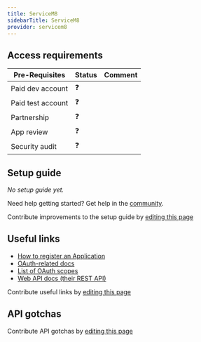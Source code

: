 ```yaml
---
title: ServiceM8
sidebarTitle: ServiceM8
provider: servicem8
---
```




<Overview />
<PreBuiltTooling provider={providers[pageMetadata.provider]} />
<PreBuiltUseCases />

## Access requirements
| Pre-Requisites | Status | Comment|
| - | - | - |
| Paid dev account | ❓ |  |
| Paid test account | ❓ |  |
| Partnership | ❓ | |
| App review | ❓ |  |
| Security audit | ❓ | |


## Setup guide

_No setup guide yet._

<Tip>Need help getting started? Get help in the [community](https://nango.dev/slack).</Tip>

<Note>Contribute improvements to the setup guide by [editing this page](https://github.com/nangohq/nango/tree/master/docs-v2/integrations/all/servicem8.mdx)</Note>


## Useful links

-   [How to register an Application](https://developer.servicem8.com/docs/authentication#getting-started-with-a-public-application)
-   [OAuth-related docs](https://developer.servicem8.com/docs/authentication#implementing-oauth-20)
-   [List of OAuth scopes](https://developer.servicem8.com/docs/authentication#scopes)
-   [Web API docs (their REST API)](https://developer.servicem8.com/reference)

<Note>Contribute useful links by [editing this page](https://github.com/nangohq/nango/tree/master/docs-v2/integrations/all/servicem8.mdx)</Note>

## API gotchas

<Note>Contribute API gotchas by [editing this page](https://github.com/nangohq/nango/tree/master/docs-v2/integrations/all/servicem8.mdx)</Note>
